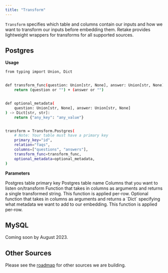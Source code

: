 ```yaml
---
title: "Transform"
---
```


`Transform` specifies which table and columns contain our inputs and how we want to transform our inputs before
embedding them. Retake provides lightweight wrappers for transforms for all supported sources.

## Postgres

**Usage**

```bash
from typing import Union, Dict


def transform_func(question: Union[str, None], answer: Union[str, None]) -> str:
    return (question or "") + (answer or "")


def optional_metadata(
    question: Union[str, None], answer: Union[str, None]
) -> Dict[str, str]:
    return {"any_key": "any_value"}


transform = Transform.Postgres(
    # Note: Your table must have a primary key
    primary_key="id",
    relation="faqs",
    columns=["questions", "answers"],
    transform_func=transform_func,
    optional_metadata=optional_metadata,
)
```

**Parameters**

<ParamField body="primary_key" type="string" required>
  Postgres table primary key
</ParamField>
<ParamField body="relation" type="string" required>
  Postgres table name
</ParamField>
<ParamField body="columns" type="string" required>
  Columns that you want to listen on/transform
</ParamField>
<ParamField body="transform_func" type="function" required>
  Function that takes in columns as arguments and returns a single transformed
  string. This function is applied per-row.
</ParamField>
<ParamField body="optional_metadata" type="function">
  Optional function that takes in columns as arguments and returns a `Dict`
  specifying what metadata we want to add to our embedding. This function is
  applied per-row.
</ParamField>

## MySQL

Coming soon by August 2023.

## Other Sources

Please see the [roadmap]() for other sources we are building.

###
